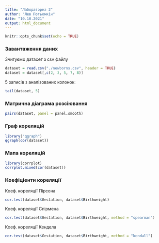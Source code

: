 ```yaml
---
title: "Лабораторна 2"
author: "Лев Потьомкiн"
date: "10.10.2021"
output: html_document
---
```


```r
knitr::opts_chunk$set(echo = TRUE)
```

### Завантаження даних

Зчитуємо датасет з csv файлу
```r
dataset = read.csv("./newborns.csv", header = TRUE)
dataset = dataset[,c(2, 3, 5, 7, 8)]
```

5 записів з аналiзованих колонок:
```r
tail(dataset, 5)
```

### Матрична діаграма розсіювання

```r
pairs(dataset, panel = panel.smooth)

```

### Граф кореляцій

```r
library("qgraph")
qgraph(cor(dataset))
```

### Мапа кореляцій

```r
library(corrplot)
corrplot.mixed(cor(dataset))
```

### Коефiцiенти кореляції

Коеф. кореляції Пірсона
```r
cor.test(dataset$Gestation, dataset$Birthweight)
```
Коеф. кореляції Спірмена
```r
cor.test(dataset$Gestation, dataset$Birthweight, method = "spearman")
```
Коеф. кореляції Кендела
```r
cor.test(dataset$Gestation, dataset$Birthweight, method = "kendall")
```